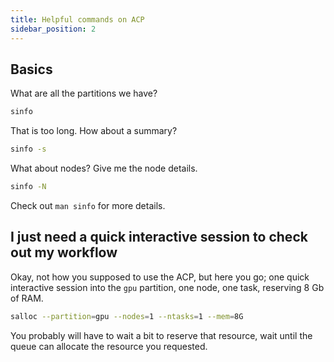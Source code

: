 ```yaml
---
title: Helpful commands on ACP
sidebar_position: 2
---
```


## Basics
What are all the partitions we have?

```bash
sinfo
```

That is too long. How about a summary?

```bash
sinfo -s
```

What about nodes? Give me the node details.

```bash
sinfo -N
```

Check out `man sinfo` for more details.


## I just need a quick interactive session to check out my workflow

Okay, not how you supposed to use the ACP, but here you go; one quick interactive session into the `gpu` partition, one node, one task, reserving 8 Gb of RAM.

```bash
salloc --partition=gpu --nodes=1 --ntasks=1 --mem=8G
```

You probably will have to wait a bit to reserve that resource, wait until the queue can allocate the resource you requested.
